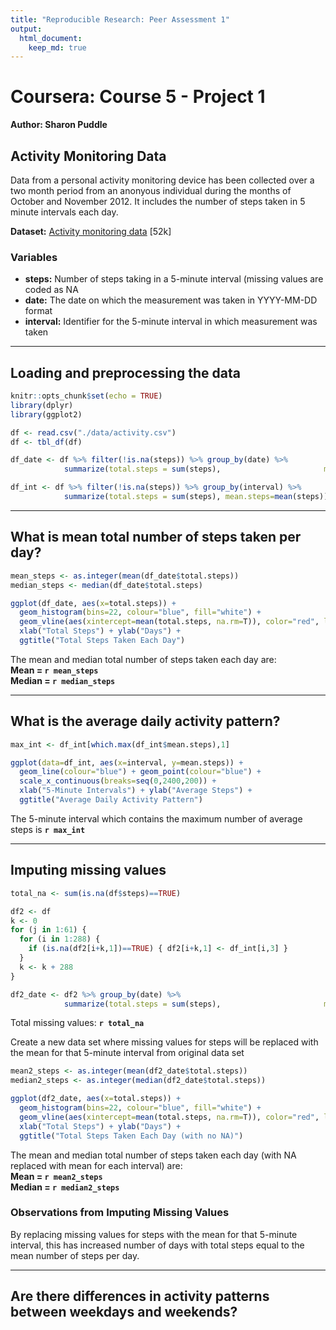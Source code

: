 ```yaml
---
title: "Reproducible Research: Peer Assessment 1"
output: 
  html_document:
    keep_md: true
---
```

Coursera: Course 5 - Project 1
==============================
**Author: Sharon Puddle**  

## Activity Monitoring Data

Data from a personal activity monitoring device has been collected over a two month period from an anonyous individual during the months of October and November 2012. It includes the number of steps taken in 5 minute intervals each day.

**Dataset:** [Activity monitoring data](https://d396qusza40orc.cloudfront.net/repdata%2Fdata%2Factivity.zip) [52k]

### Variables
- **steps:** Number of steps taking in a 5-minute interval (missing values are coded as NA
- **date:** The date on which the measurement was taken in YYYY-MM-DD format
- **interval:** Identifier for the 5-minute interval in which measurement was taken  
  
---
  
## Loading and preprocessing the data
```r
knitr::opts_chunk$set(echo = TRUE)
library(dplyr)
library(ggplot2)

df <- read.csv("./data/activity.csv")
df <- tbl_df(df)

df_date <- df %>% filter(!is.na(steps)) %>% group_by(date) %>%
            summarize(total.steps = sum(steps),                       mean.steps = mean(steps))

df_int <- df %>% filter(!is.na(steps)) %>% group_by(interval) %>%
            summarize(total.steps = sum(steps), mean.steps=mean(steps))
```
  
---
  
## What is mean total number of steps taken per day?
```r
mean_steps <- as.integer(mean(df_date$total.steps))
median_steps <- median(df_date$total.steps)

ggplot(df_date, aes(x=total.steps)) + 
  geom_histogram(bins=22, colour="blue", fill="white") + 
  geom_vline(aes(xintercept=mean(total.steps, na.rm=T)), color="red", linetype="dashed", size=1) + 
  xlab("Total Steps") + ylab("Days") + 
  ggtitle("Total Steps Taken Each Day")
```
  
The mean and median total number of steps taken each day are:  
**Mean = `r mean_steps`**  
**Median = `r median_steps`**  
  
---
  
## What is the average daily activity pattern?
```r
max_int <- df_int[which.max(df_int$mean.steps),1]

ggplot(data=df_int, aes(x=interval, y=mean.steps)) + 
  geom_line(colour="blue") + geom_point(colour="blue") +
  scale_x_continuous(breaks=seq(0,2400,200)) +
  xlab("5-Minute Intervals") + ylab("Average Steps") +
  ggtitle("Average Daily Activity Pattern")
```
  
The 5-minute interval which contains the maximum number of average steps is **`r max_int`**   
  
---
  
## Imputing missing values

``` r
total_na <- sum(is.na(df$steps)==TRUE)

df2 <- df 
k <- 0
for (j in 1:61) {
  for (i in 1:288) {
    if (is.na(df2[i+k,1])==TRUE) { df2[i+k,1] <- df_int[i,3] }
  }
  k <- k + 288
}

df2_date <- df2 %>% group_by(date) %>%
            summarize(total.steps = sum(steps),                       mean.steps = mean(steps))
```
Total missing values: **`r total_na`**  

Create a new data set where missing values for steps will be replaced with the mean for that 5-minute interval from original data set  

```r
mean2_steps <- as.integer(mean(df2_date$total.steps))
median2_steps <- as.integer(median(df2_date$total.steps))

ggplot(df2_date, aes(x=total.steps)) + 
  geom_histogram(bins=22, colour="blue", fill="white") + 
  geom_vline(aes(xintercept=mean(total.steps, na.rm=T)), color="red", linetype="dashed", size=1) + 
  xlab("Total Steps") + ylab("Days") + 
  ggtitle("Total Steps Taken Each Day (with no NA)")
```
  
The mean and median total number of steps taken each day (with NA replaced with mean for each interval) are:  
**Mean = `r mean2_steps`**  
**Median = `r median2_steps`**  

### Observations from Imputing Missing Values
By replacing missing values for steps with the mean for that 5-minute interval, this has increased number of days with total steps equal to the mean number of steps per day.  
  
---
  
## Are there differences in activity patterns between weekdays and weekends?

